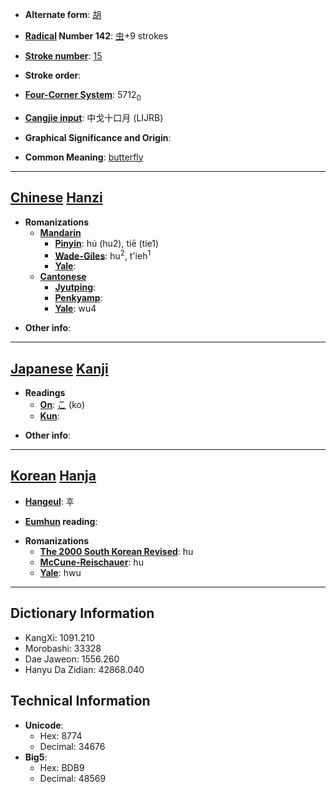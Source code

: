 * '''Alternate form''': [[胡]]

* '''[[Wiktionary:Chinese radical index| Radical]] Number 142''': [[Wiktionary:Chinese radical index 虫|虫]]+9 strokes

* '''[[Wiktionary:Chinese total strokes index|Stroke number]]''': [[Wiktionary:Chinese total strokes index 15|15]]

* '''Stroke order''': 

* '''[[Wiktionary:Chinese four corner index|Four-Corner System]]''': 5712<sub>0</sub>

* '''[[Wiktionary:Chinese Cangjie index|Cangjie input]]''': 中戈十口月 (LIJRB)

* '''Graphical Significance and Origin''': 

* '''Common Meaning''': [[butterfly]]

----

== [[Chinese]] [[Hanzi]] ==

* '''Romanizations'''
** '''[[Mandarin]]'''
*** '''[[Pinyin]]''': hú (hu2), tiē (tie1)
*** '''[[Wade-Giles]]''': hu<sup>2</sup>, t'ieh<sup>1</sup>
*** '''[[Yale]]''': 
** '''[[Cantonese]]'''
*** '''[[Jyutping]]''':
*** '''[[Penkyamp]]''': 
*** '''[[Yale]]''': wu4

* '''Other info''': 

----

== [[Japanese]] [[Kanji]] ==

* '''Readings'''
** '''[[On]]''': [[こ]] (ko)
** '''[[Kun]]''': 

* '''Other info''':  

----

== [[Korean]] [[Hanja]] ==

* '''[[Hangeul]]''': 후

* '''[[Eumhun]] reading''': 

* '''Romanizations'''
** '''[[The 2000 South Korean Revised Romanization|The 2000 South Korean Revised]]''': hu
** '''[[McCune-Reischauer]]''': hu
** '''[[Yale]]''': hwu

----

== Dictionary Information ==

* KangXi: 1091.210
* Morobashi: 33328
* Dae Jaweon: 1556.260
* Hanyu Da Zidian: 42868.040

== Technical Information ==

* '''Unicode''':
** Hex: 8774
** Decimal: 34676
* '''Big5''':
** Hex: BDB9
** Decimal: 48569